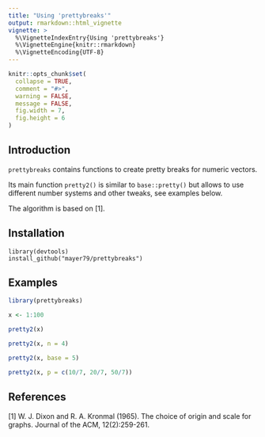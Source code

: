 ```yaml
---
title: "Using 'prettybreaks'"
output: rmarkdown::html_vignette
vignette: >
  %\VignetteIndexEntry{Using 'prettybreaks'}
  %\VignetteEngine{knitr::rmarkdown}
  %\VignetteEncoding{UTF-8}
---
```


```r
knitr::opts_chunk$set(
  collapse = TRUE,
  comment = "#>",
  warning = FALSE,
  message = FALSE,
  fig.width = 7,
  fig.height = 6
)
```

## Introduction

`prettybreaks` contains functions to create pretty breaks for numeric vectors. 

Its main function `pretty2()` is similar to `base::pretty()` but allows to use different number systems and other tweaks, see examples below.

The algorithm is based on [1].

## Installation

```
library(devtools)
install_github("mayer79/prettybreaks")
```

## Examples

```r
library(prettybreaks)

x <- 1:100

pretty2(x)                        

pretty2(x, n = 4)                 

pretty2(x, base = 5)              

pretty2(x, p = c(10/7, 20/7, 50/7))
```

## References

[1] W. J. Dixon and R. A. Kronmal (1965). The choice of origin and scale for graphs. Journal of the ACM, 12(2):259-261.
